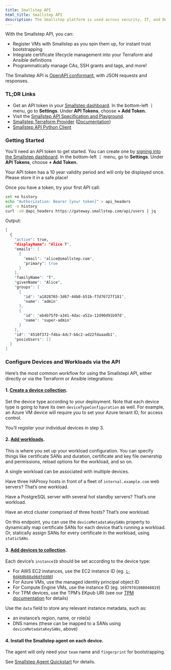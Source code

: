 ```yaml
---
title: Smallstep API
html_title: Smallstep API
description: The Smallstep platform is used across security, IT, and DevOps teams to enable end-to-end network encryption, priviledged access management, passwordless authentication, and much more.
---
```


With the Smallstep API, you can:

- Register VMs with Smallstep as you spin them up, for instant trust bootstrapping
- Integrate certificate lifecycle management into your Terraform and Ansible definitions
- Programmatically manage CAs, SSH grants and tags, and more!

The Smallstep API is [OpenAPI conformant](https://www.openapis.org/), with JSON requests and responses.

### TL;DR Links

- Get an API token in your [Smallstep dashboard](https://smallstep.com/app). In the bottom-left **⋮** menu, go to **Settings**. Under **API Tokens**, choose **+ Add Token.**
- Visit the [Smallstep API Specification and Playground](https://gateway.smallstep.com).
- [Smallstep Terraform Provider](https://github.com/smallstep/terraform-provider-smallstep) ([Documentation](https://registry.terraform.io/providers/smallstep/smallstep/latest/docs))
- [Smallstep API Python Client](https://github.com/smallstep/smallstep-python)

### Getting Started

You’ll need an API token to get started. You can create one by [signing into the Smallstep dashboard](https://smallstep.com/app/). In the bottom-left **⋮** menu, go to **Settings**. Under **API Tokens**, choose **+ Add Token.**

Your API token has a 10 year validity period and will only be displayed once. Please store it in a safe place!

Once you have a token, try your first API call:

```bash
set +o history
echo "Authorization: Bearer [your token]" > api_headers
set -o history
curl -sH @api_headers https://gateway.smallstep.com/api/users | jq
```

Output:

```bash
[
  {
    "active": true,
    "displayName": "Alice T",
    "emails": [
      {
        "email": "alice@smallstep.com",
        "primary": true
      }
    ],
    "familyName": "T",
    "givenName": "Alice",
    "groups": [
      {
        "id": "a1028765-3d67-44b0-b51b-f7d76727f181",
        "name": "admin"
      },
      {
        "id": "eb4b75f0-a341-4dac-a52a-12d90d91b97d",
        "name": "super-admin"
      }
    ],
    "id": "4510f372-f4ba-4dc7-b6c2-ad22fdaaadb1",
    "posixUsers": []
  }
]
```

### Configure Devices and Workloads via the API

Here’s the most common workflow for using the Smallstepi API, either directly or via the Terraform or Ansible integrations:

#### 1. [Create a device collection](https://gateway.smallstep.com/operations/PutDeviceCollection).
    
Set the device type according to your deployment. Note that each device type is going to have its own `deviceTypeConfiguration` as well. For example, an Azure VM device will require you to set your Azure tenant ID, for access control.
    
You’ll register your individual devices in step 3.
    
#### 2. [Add workloads](https://gateway.smallstep.com/operations/PutWorkload).
    
This is where you set up your workload configuration. You can specify things like certificate SANs and duration, certificate and key file ownership and permissions, reload options for the workload, and so on.

A single workload can be associated with multiple devices.

Have three HAProxy hosts in front of a fleet of `internal.example.com` web servers? That’s one workload.

Have a PostgreSQL server with several hot standby servers? That’s one workload.

Have an etcd cluster comprised of three hosts? That’s one workload.

On this endpoint, you can use the `deviceMetadataKeySANs` property to dynamically map certificate SANs for each device that’s running a workload. Or, statically assign SANs for every certificate in the workload, using `staticSANs`.
    
#### 3. [Add devices to collection](https://gateway.smallstep.com/operations/PutCollectionInstance).
     
Each device’s `instanceID` should be set according to the device type:
 
- For AWS EC2 instances, use the EC2 instance ID (eg. [`i-0d460b88a96dfdd08`](https://us-east-2.console.aws.amazon.com/ec2/home?region=us-east-2#InstanceDetails:instanceId=i-0d460b88a96dfdd08))
- For Azure VMs, use the managed identity principal object ID
- For Compute Engine VMs, use the instance ID (eg. `16979701088048819`)
- For TPM devices, use the TPM’s EKpub URI (see our [TPM documentation](https://www.notion.so/Bootstrap-device-trust-using-device-attestation-with-Smallstep-f1dc366a17bf4e628520aabfa18b5b80?pvs=21) for details)
 
Use the `data` field to store any relevant instance metadata, such as:
 
- an instance’s region, name, or role(s)
- DNS names (these can be mapped to a SANs using `deviceMetadataKeySANs`, above)

#### 4. Install the Smallstep agent on each device.
    
The agent will only need your `team` name and `fingerprint` for bootstrapping.

See [Smallstep Agent Quickstart](https://www.notion.so/Smallstep-agent-quickstart-124d5474fdf34ebab4f86b4bb6b0aaad?pvs=21) for details.
